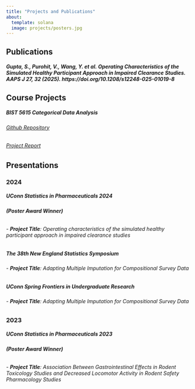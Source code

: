 ```yaml
---
title: "Projects and Publications"
about:
  template: solana
  image: projects/posters.jpg
---
```


## Publications
##### **Gupta, S.**, Purohit, V., Wang, Y. et al. Operating Characteristics of the Simulated Healthy Participant Approach in Impaired Clearance Studies. AAPS J 27, 32 (2025). https://doi.org/10.1208/s12248-025-01019-8

## Course Projects

##### BIST 5615 Categorical Data Analysis
###### [Github Repository](https://github.com/Sana-Gupta3/bist5615)
###### [Project Report](projects/BIST_Project_Report-2.pdf)

## Presentations

### 2024

##### **UConn Statistics in Pharmaceuticals 2024**
###### **(Poster Award Winner)**
###### - **Project Title**: Operating characteristics of the simulated healthy participant approach in impaired clearance studies

##### **The 38th New England Statistics Symposium**
###### - **Project Title**: Adapting Multiple Imputation for Compositional Survey Data

##### **UConn Spring Frontiers in Undergraduate Research**
###### - **Project Title**: Adapting Multiple Imputation for Compositional Survey Data

### 2023

##### **UConn Statistics in Pharmaceuticals 2023**
###### **(Poster Award Winner)**
###### - **Project Title**: Association Between Gastrointestinal Effects in Rodent Toxicology Studies and Decreased Locomotor Activity in Rodent Safety Pharmacology Studies